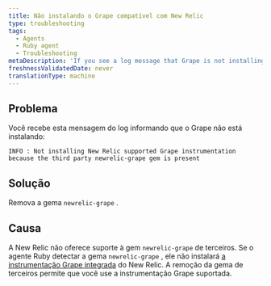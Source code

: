 ```yaml
---
title: Não instalando o Grape compatível com New Relic
type: troubleshooting
tags:
  - Agents
  - Ruby agent
  - Troubleshooting
metaDescription: 'If you see a log message that Grape is not installing because of the newrelic-grape third-party gem, remove the newrelic-grape gem.'
freshnessValidatedDate: never
translationType: machine
---
```


## Problema

Você recebe esta mensagem do log informando que o Grape não está instalando:

```
INFO : Not installing New Relic supported Grape instrumentation because the third party newrelic-grape gem is present
```

## Solução

Remova a gema `newrelic-grape` .

## Causa

A New Relic não oferece suporte à gem `newrelic-grape` de terceiros. Se o agente Ruby detectar a gema `newrelic-grape` , ele não instalará [a instrumentação Grape integrada](/docs/agents/ruby-agent/getting-started/ruby-agent-requirements-supported-frameworks) do New Relic. A remoção da gema de terceiros permite que você use a instrumentação Grape suportada.